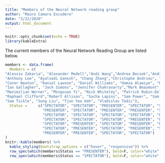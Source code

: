 ```yaml
---
title: "Members of the Neural Network reading group"
author: "Mauro Camara Escudero"
date: "3/12/2020"
output: html_document
---
```


```r
knitr::opts_chunk$set(echo = TRUE)
library(kableExtra)
```

The current members of the Neural Network Reading Group are listed below.
```r

members <- data.frame(
  Members = c(
"Alessio Zakaria", "Alexander Modell","Andi Wang","Andrea Becsek","Andrew Jones",
"Anthony Lee", "Ayalvadi Ganesh", "Chang Zhang","Christophe Andrieu", "Cindy Lim", 
"Conor Newton", "Daniel Lawson", "Daniel Williams", "Hamza Alawiye", "Henry Reeve", 
"Ian Gallagher", "Jack Simons", "Jennifer Chakravarty","Mark Beaumont", "Mauro Camara Escudero", 
"Maximilian Werner", "Mingxuan Yi", "Nick Whiteley", "Patrick Rubin-Delanchy", "Pierre-Aurelien Gilliot", 
"Raphael Clifford","Robert Allison", "Sacha Lapins", "Sam Power", "Sam Stockman", 
"Sam Tickle", "Song Liu", "Tjun Yee Hoh", "Vladislav Tadic"),
  Status =     c("SPECTATOR", "SPECTATOR", "PRESENTER", "SPECTATOR", "SPECTATOR", 
                 "PRESENTER", "SPECTATOR", "PRESENTER", "PRESENTER", "SPECTATOR", 
                 "SPECTATOR", "SPECTATOR", "SPECTATOR", "SPECTATOR", "PRESENTER", 
                 "SPECTATOR", "SPECTATOR", "SPECTATOR", "PRESENTER", "PRESENTER", 
                 "SPECTATOR", "PRESENTER", "SPECTATOR", "PRESENTER", "PRESENTER",
                 "SPECTATOR", "PRESENTER", "SPECTATOR", "PRESENTER", "SPECTATOR", 
                 "PRESENTER", "PRESENTER", "SPECTATOR", "SPECTATOR")
)
knitr::kable(members) %>% 
  kable_styling(bootstrap_options = c("hover", "responsive")) %>% 
  row_spec(which(members$Status == "PRESENTER"), bold=F, color="white", background="#0066ff") %>% 
  row_spec(which(members$Status == "SPECTATOR"), bold=F, color="white", background="#A8A8A8")
```

